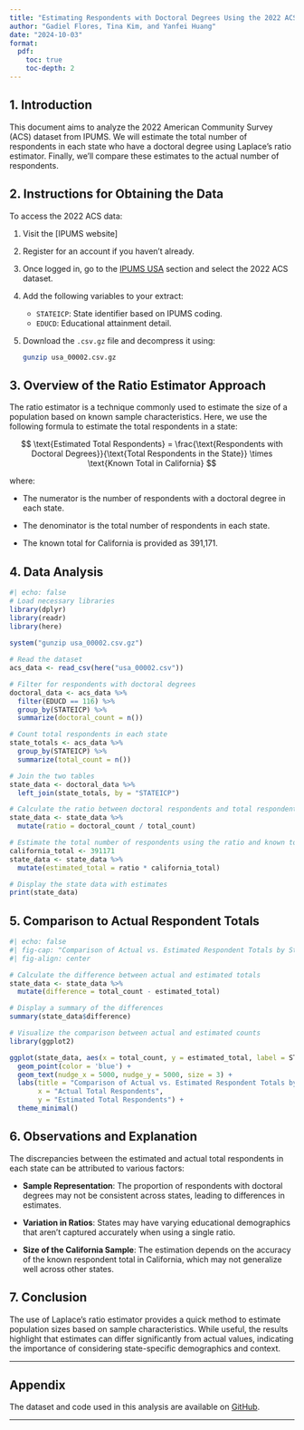 ```yaml
---
title: "Estimating Respondents with Doctoral Degrees Using the 2022 ACS Data"
author: "Gadiel Flores, Tina Kim, and Yanfei Huang"
date: "2024-10-03"
format:
  pdf:
    toc: true
    toc-depth: 2
---
```


## **1. Introduction**

This document aims to analyze the 2022 American Community Survey (ACS) dataset from IPUMS. We will estimate the total number of respondents in each state who have a doctoral degree using Laplace’s ratio estimator. Finally, we'll compare these estimates to the actual number of respondents.

## **2. Instructions for Obtaining the Data**

To access the 2022 ACS data:

1. Visit the [IPUMS website]
2. Register for an account if you haven't already.
3. Once logged in, go to the [IPUMS USA](https://usa.ipums.org/usa/) section and select the 2022 ACS dataset.
4. Add the following variables to your extract:
    - `STATEICP`: State identifier based on IPUMS coding.
    - `EDUCD`: Educational attainment detail.
5. Download the `.csv.gz` file and decompress it using:
   ```bash
   gunzip usa_00002.csv.gz
   ```

## **3. Overview of the Ratio Estimator Approach**

The ratio estimator is a technique commonly used to estimate the size of a population based on known sample characteristics. Here, we use the following formula to estimate the total respondents in a state:

$$
\text{Estimated Total Respondents} = \frac{\text{Respondents with Doctoral Degrees}}{\text{Total Respondents in the State}} \times \text{Known Total in California}
$$


where:

- The numerator is the number of respondents with a doctoral degree in each state.

- The denominator is the total number of respondents in each state.

- The known total for California is provided as 391,171.

## **4. Data Analysis**

```r
#| echo: false
# Load necessary libraries
library(dplyr)
library(readr)
library(here)
   
system("gunzip usa_00002.csv.gz")

# Read the dataset
acs_data <- read_csv(here("usa_00002.csv"))

# Filter for respondents with doctoral degrees
doctoral_data <- acs_data %>%
  filter(EDUCD == 116) %>%
  group_by(STATEICP) %>%
  summarize(doctoral_count = n())

# Count total respondents in each state
state_totals <- acs_data %>%
  group_by(STATEICP) %>%
  summarize(total_count = n())

# Join the two tables
state_data <- doctoral_data %>%
  left_join(state_totals, by = "STATEICP")

# Calculate the ratio between doctoral respondents and total respondents
state_data <- state_data %>%
  mutate(ratio = doctoral_count / total_count)

# Estimate the total number of respondents using the ratio and known total for California
california_total <- 391171
state_data <- state_data %>%
  mutate(estimated_total = ratio * california_total)

# Display the state data with estimates
print(state_data)
```

## **5. Comparison to Actual Respondent Totals**

```r
#| echo: false
#| fig-cap: "Comparison of Actual vs. Estimated Respondent Totals by State."
#| fig-align: center

# Calculate the difference between actual and estimated totals
state_data <- state_data %>%
  mutate(difference = total_count - estimated_total)

# Display a summary of the differences
summary(state_data$difference)

# Visualize the comparison between actual and estimated counts
library(ggplot2)

ggplot(state_data, aes(x = total_count, y = estimated_total, label = STATEICP)) +
  geom_point(color = 'blue') +
  geom_text(nudge_x = 5000, nudge_y = 5000, size = 3) +
  labs(title = "Comparison of Actual vs. Estimated Respondent Totals by State",
       x = "Actual Total Respondents",
       y = "Estimated Total Respondents") +
  theme_minimal()
```

## **6. Observations and Explanation**

The discrepancies between the estimated and actual total respondents in each state can be attributed to various factors:

- **Sample Representation**: The proportion of respondents with doctoral degrees may not be consistent across states, leading to differences in estimates.

- **Variation in Ratios**: States may have varying educational demographics that aren't captured accurately when using a single ratio.

- **Size of the California Sample**: The estimation depends on the accuracy of the known respondent total in California, which may not generalize well across other states.

## **7. Conclusion**

The use of Laplace's ratio estimator provides a quick method to estimate population sizes based on sample characteristics. While useful, the results highlight that estimates can differ significantly from actual values, indicating the importance of considering state-specific demographics and context.

---

## **Appendix**

The dataset and code used in this analysis are available on [GitHub](https://github.com/DavidFJ207/2022_ACS_Ratio.git).

---
